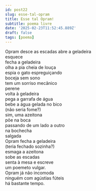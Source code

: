 ```yaml
---
id: post22
slug: esse-tal-opram
title: Esse tal Opram!
subtitle: poema livre
date: '2025-02-23T11:52:45.889Z'
draft: false
tags: [poema]
---
```

Opram desce as escadas
abre a geladeira  
esquece  
fecha a geladeira  
olha a pia cheia de louça  
espia o gato espreguiçando  
boceja sem sono  
tem um sorriso mecânico  
perene  
volta à geladeira  
pega a garrafa de água  
bebe a água gelada no bico  
(não seria fome?)  
sim, uma azeitona  
põe na boca  
passando de um lado a outro  
na bochecha  
salgada  
Opram fecha a geladeira  
(teria fechado sozinha?)  
esmaga a azeitona  
sobe as escadas  
senta à mesa e escreve  
um poemeto vulgar.  
Opram já não incomoda  
ninguém
com agústias fúteis  
há bastante tempo.